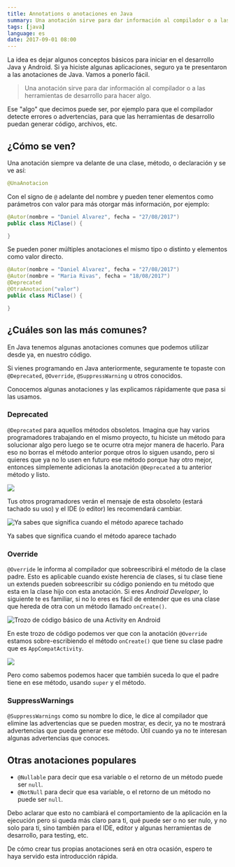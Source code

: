 ```yaml
---
title: Annotations o anotaciones en Java
summary: Una anotación sirve para dar información al compilador o a las herramientas de desarrollo para hacer algo.
tags: [java]
language: es
date: 2017-09-01 08:00
---
```


La idea es dejar algunos conceptos básicos para iniciar en el desarrollo Java y Android. Si ya hiciste algunas aplicaciones, seguro ya te presentaron a las anotaciones de Java. Vamos a ponerlo fácil.

> Una anotación sirve para dar información al compilador o a las herramientas de desarrollo para hacer algo.

Ese "algo" que decimos puede ser, por ejemplo para que el compilador detecte errores o advertencias, para que las herramientas de desarrollo puedan generar código, archivos, etc.

## ¿Cómo se ven?

Una anotación siempre va delante de una clase, método, o declaración y se ve así:

```java
@UnaAnotacion
```

Con el signo de `@` adelante del nombre y pueden tener elementos como parámetros con valor para más otorgar más información, por ejemplo:

```java
@Autor(nombre = "Daniel Alvarez", fecha = "27/08/2017")
public class MiClase() {

}
```

Se pueden poner múltiples anotaciones el mismo tipo o distinto y elementos como valor directo.

```java
@Autor(nombre = "Daniel Alvarez", fecha = "27/08/2017")
@Autor(nombre = "Maria Rivas", fecha = "18/08/2017")
@Deprecated
@OtraAnotacion("valor")
public class MiClase() {

}
```

## ¿Cuáles son las más comunes?

En Java tenemos algunas anotaciones comunes que podemos utilizar desde ya, en nuestro código.

Si vienes programando en Java anteriormente, seguramente te topaste con `@Deprecated`, `@Override`, `@SuppressWarning` u otros conocidos.

Conocemos algunas anotaciones y las explicamos rápidamente que pasa si las usamos.

### Deprecated

`@Deprecated` para aquellos métodos obsoletos. Imagina que hay varios programadores trabajando en el mismo proyecto, tu hiciste un método para solucionar algo pero luego se te ocurre otra mejor manera de hacerlo. Para eso no borras el método anterior porque otros lo siguen usando, pero si quieres que ya no lo usen en futuro ese método porque hay otro mejor, entonces simplemente adicionas la anotación `@Deprecated` a tu anterior método y listo.

![](/images/anotaciones-java-1.jpeg)

Tus otros programadores verán el mensaje de esta obsoleto (estará tachado su uso) y el IDE (o editor) les recomendará cambiar.

![Ya sabes que significa cuando el método aparece tachado](/images/anotaciones-java-2.jpeg)

Ya sabes que significa cuando el método aparece tachado

### Override

`@Override` le informa al compilador que sobreescribirá el método de la clase padre. Esto es aplicable cuando existe herencia de clases, si tu clase tiene un extends pueden sobreescribir su código poniendo en tu método que esta en la clase hijo con esta anotación.
Si eres *Android Developer*, lo siguiente te es familiar, si no lo eres es fácil de entender que es una clase que hereda de otra con un método llamado `onCreate()`.

![Trozo de código básico de una Activity en Android](/images/anotaciones-java-3.jpeg)

En este trozo de código podemos ver que con la anotación `@Override` estamos sobre-escribiendo el método `onCreate()` que tiene su clase padre que es `AppCompatActivity`.

![](/images/anotaciones-java-4.jpeg)

Pero como sabemos podemos hacer que también suceda lo que el padre tiene en ese método, usando `super` y el método.

### SuppressWarnings

`@SuppressWarnings` como su nombre lo dice, le dice al compilador que elimine las advertencias que se pueden mostrar, es decir, ya no te mostrará advertencias que pueda generar ese método. Útil cuando ya no te interesan algunas advertencias que conoces.

## Otras anotaciones populares

* `@Nullable` para decir que esa variable o el retorno de un método puede ser `null`.
* `@NotNull` para decir que esa variable, o el retorno de un método no puede ser `null`.

Debo aclarar que esto no cambiará el comportamiento de la aplicación en la ejecución pero si queda más claro para ti, qué puede ser o no ser nulo, y no solo para ti, sino también para el IDE, editor y algunas herramientas de desarrollo, para testing, etc.

De cómo crear tus propias anotaciones será en otra ocasión, espero te haya servido esta introducción rápida.

